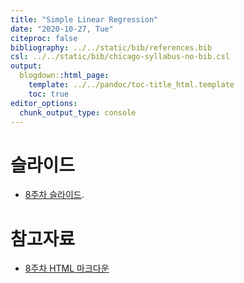 ---
title: "Simple Linear Regression"
date: "2020-10-27, Tue"
citeproc: false
bibliography: ../../static/bib/references.bib
csl: ../../static/bib/chicago-syllabus-no-bib.csl
output:
  blogdown::html_page:
    template: ../../pandoc/toc-title_html.template
    toc: true
editor_options: 
  chunk_output_type: console
---

# 슬라이드

- <i class="fas fa-file-pdf"></i> [8주차 슬라이드](/images/slides/w8_slm_slide.pdf).

# 참고자료

- <i class="fa fa-external-link-square-alt" aria-hidden="true"></i> [8주차 HTML 마크다운](/images/w8_slm.html)
